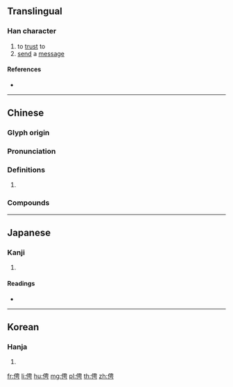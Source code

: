 {{character info/new}}
==Translingual==

===Han character===
{{Han char|rn=9|rad=人|as=07|sn=9|four=25227|canj=OLWS|ids=⿰亻甹}}

# to [[trust]] to
# [[send]] a [[message]]

====References====
* {{Han ref|kx=0105.160|dkj=00701|dj=0222.050|hdz=10162.010|uh=4FDC|ud=20444|bh=CDE5|bd=52709}}

----

==Chinese==
{{zh-forms}}

===Glyph origin===
{{Han etym}}

===Pronunciation===
{{zh-pron
|m=pīng
|c=ping1
|mc=y
|oc=y
|cat=
}}

===Definitions===
{{zh-hanzi}}

# {{rfdef|zh}}

===Compounds===
{{su#bst:zh-der/new|p=pīng}}

----

==Japanese==

===Kanji===
{{ja-kanji|grade=|rs=人07}}

# {{defn|lang=ja|sort=人07}}

====Readings====
* {{ja-readings|on=[[へい]] (hei), [[びょう]] (byō)|kun=[[つかう]] (tsukau), [[おとこだて]] (otokodate)}}

----

==Korean==

===Hanja===
{{ko-hanja|hangeul=빙|rv=bing|mr=ping}}

# {{defn|lang=ko|sort=人07}}

[[fr:俜]]
[[li:俜]]
[[hu:俜]]
[[mg:俜]]
[[pl:俜]]
[[th:俜]]
[[zh:俜]]